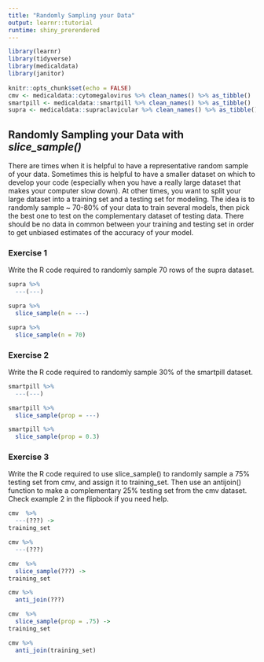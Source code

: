 ```yaml
---
title: "Randomly Sampling your Data"
output: learnr::tutorial
runtime: shiny_prerendered
---
```


```r
library(learnr)
library(tidyverse)
library(medicaldata)
library(janitor)
 
knitr::opts_chunk$set(echo = FALSE)
cmv <- medicaldata::cytomegalovirus %>% clean_names() %>% as_tibble()
smartpill <- medicaldata::smartpill %>% clean_names() %>% as_tibble() 
supra <- medicaldata::supraclavicular %>% clean_names() %>% as_tibble() 
```

## Randomly Sampling your Data with *slice_sample()*

There are times when it is helpful to have a representative random sample of your data. Sometimes this is helpful to have a smaller dataset on which to develop your code (especially when you have a really large dataset that makes your computer slow down). At other times, you want to split your large dataset into a training set and a testing set for modeling. The idea is to randomly sample \~ 70-80% of your data to train several models, then pick the best one to test on the complementary dataset of testing data. There should be no data in common between your training and testing set in order to get unbiased estimates of the accuracy of your model.

### Exercise 1

Write the R code required to randomly sample 70 rows of the supra dataset.

```r
supra %>% 
  ---(---)
```

```r
supra %>% 
  slice_sample(n = ---)
```

```r
supra %>% 
  slice_sample(n = 70)
```

### Exercise 2

Write the R code required to randomly sample 30% of the smartpill dataset.

```r
smartpill %>% 
  ---(---)
```

```r
smartpill %>% 
  slice_sample(prop = ---)
```

```r
smartpill %>% 
  slice_sample(prop = 0.3)
```

### Exercise 3

Write the R code required to use slice_sample() to randomly sample a 75% testing set from cmv, and assign it to training_set. Then use an antijoin() function to make a complementary 25% testing set from the cmv dataset. Check example 2 in the flipbook if you need help.

```r
cmv  %>% 
  ---(???) ->
training_set

cmv %>% 
  ---(???)
```

```r
cmv  %>% 
  slice_sample(???) ->
training_set

cmv %>% 
  anti_join(???)
```

```r
cmv  %>% 
  slice_sample(prop = .75) ->
training_set

cmv %>% 
  anti_join(training_set)
```
